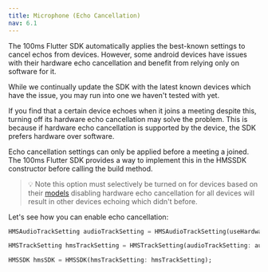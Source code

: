 ---
title: Microphone (Echo Cancellation)
nav: 6.1
---

The 100ms Flutter SDK automatically applies the best-known settings to cancel echos from devices. However, some android devices have issues with their hardware echo cancellation and benefit from relying only on software for it.

While we continually update the SDK with the latest known devices which have the issue, you may run into one we haven't tested with yet.

If you find that a certain device echoes when it joins a meeting despite this, turning off its hardware echo cancellation may solve the problem. This is because if hardware echo cancellation is supported by the device, the SDK prefers hardware over software.

Echo cancellation settings can only be applied before a meeting a joined. The 100ms Flutter SDK provides a way to implement this in the HMSSDK constructor before calling the build method.

> 💡 Note this option must selectively be turned on for devices based on their [models](https://developer.android.com/reference/android/os/Build#MODEL) disabling hardware echo cancellation for all devices will result in other devices echoing which didn't before.

Let's see how you can enable echo cancellation:

```dart
HMSAudioTrackSetting audioTrackSetting = HMSAudioTrackSetting(useHardwareAcousticEchoCanceler:false);

HMSTrackSetting hmsTrackSetting = HMSTrackSetting(audioTrackSetting: audioTrackSetting);

HMSSDK hmsSDK = HMSSDK(hmsTrackSetting: hmsTrackSetting);
```
